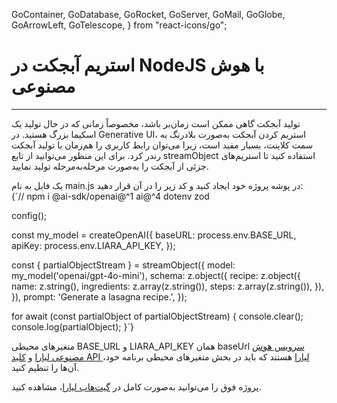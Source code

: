 
  GoContainer,
  GoDatabase,
  GoRocket,
  GoServer,
  GoMail,
  GoGlobe,
  GoArrowLeft,
  GoTelescope,
} from "react-icons/go";


 <Layout>
<Head>
<title>مستندات استریم آبجکت در NodeJS با AI - لیارا</title>
<meta property="og:title" content="مستندات خدمات رایانش ابری لیارا" />
<meta property="og:description" content="مستندات مربوط به آشنایی با نحوه استریم آبجکت در NodeJS با سرویس هوش مصنوعی لیارا"  />
</Head>


# استریم آبجکت در NodeJS با هوش مصنوعی
<hr className="mb-2" />


تولید آبجکت گاهی ممکن است زمان‌بر باشد، مخصوصاً زمانی که در حال تولید یک اسکیما بزرگ هستید.
در Generative UI، استریم کردن آبجکت به‌صورت بلادرنگ به سمت کلاینت، بسیار مفید است، زیرا می‌توان رابط کاربری را هم‌زمان با تولید آبجکت رندر کرد.
برای این منظور می‌توانید از تابع <Important>streamObject</Important> استفاده کنید تا استریم‌های جزئی از آبجکت را به‌صورت مرحله‌به‌مرحله تولید نمایید.

<div className="h-2" />
یک فایل به نام <Important>main.js</Important> در پوشه پروژه خود ایجاد کنید و کد زیر را در آن قرار دهید:

<div className="h-2" />
<div dir='ltr'>
    <Highlight className="js">
        {`// npm i @ai-sdk/openai@^1 ai@^4 dotenv zod 


config();

const my_model = createOpenAI({
  baseURL: process.env.BASE_URL,
  apiKey: process.env.LIARA_API_KEY,
});


const { partialObjectStream } = streamObject({
  model: my_model('openai/gpt-4o-mini'),
  schema: z.object({
    recipe: z.object({
      name: z.string(),
      ingredients: z.array(z.string()),
      steps: z.array(z.string()),
    }),
  }),
  prompt: 'Generate a lasagna recipe.',
});

for await (const partialObject of partialObjectStream) {
  console.clear();
  console.log(partialObject);
}`}
    </Highlight>
</div>
<div className="h-2" />
<div className="h-2" />
<Alert variant="info">
<p>
متغیرهای محیطی <Important>BASE_URL</Important> و <Important>LIARA_API_KEY</Important> همان baseUrl <a href="https://liara.ir/products/ai/" className="text-[#2196f3]">سرویس هوش مصنوعی لیارا</a> و <a href="/references/api/about/#api-access-key" className="text-[#2196f3]">کلید API لیارا</a> هستند که باید در بخش متغیرهای محیطی برنامه خود، آن‌ها را تنظیم کنید. 
</p>
</Alert>

<Alert variant="success">
<p>
پروژه فوق را می‌توانید به‌صورت کامل در <a href="https://github.com/liara-cloud/ai-sdk-examples/tree/master/NodeJS/stream-object" className="text-[#2196f3]">گیت‌هاب لیارا</a>، مشاهده کنید. 
</p>
</Alert>

</Layout>